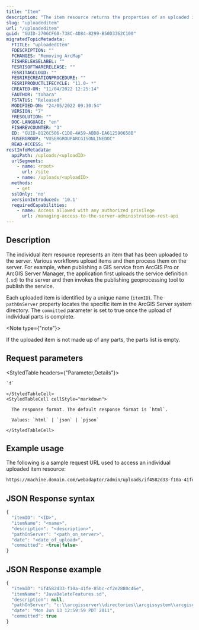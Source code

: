 ```yaml
---
title: "Item"
description: "The item resource returns the properties of an uploaded item."
slug: "uploadeditem"
url: "/uploadeditem"
guid: "GUID-2706CF60-738C-4D84-8299-B50D3362C100"
migratedTopicMetadata:
  FTITLE: "uploadedItem"
  FDESCRIPTION: ""
  FCHANGES: "Removing ArcMap"
  FISHRELEASELABEL: ""
  FESRISOFTWARERELEASE: ""
  FESRITAGCLOUD: ""
  FESRIRECREATIONPROCEDURE: ""
  FESRIPRODUCTLIFECYCLE: "11.0- *"
  CREATED-ON: "11/04/2022 12:25:14"
  FAUTHOR: "tohara"
  FSTATUS: "Released"
  MODIFIED-ON: "24/05/2022 09:30:54"
  VERSION: "7"
  FRESOLUTION: ""
  DOC-LANGUAGE: "en"
  FISHREVCOUNTER: "3"
  ED: "GUID-8126C506-C1D8-4A59-ABD8-EA612590658B"
  FUSERGROUP: "VUSERGROUPARCGISONLINEDOC"
  READ-ACCESS: ""
restInfoMetadata:
  apiPath: /uploads/<uploadID>
  urlSegments:
    - name: <root>
      url: /site
    - name: /uploads/<uploadID>
  methods:
    - get
  sslOnly: 'no'
  versionIntroduced: '10.1'
  requiredCapabilities:
    - name: Access allowed with any authorized privilege
      url: /managing-access-to-the-server-administration-rest-api
---
```


## Description

The individual item resource represents an item that has been uploaded to the server. Various workflows upload items and then process them on the server. For example, when publishing a GIS service from ArcGIS Pro or ArcGIS Server Manager, the application first uploads the service definition (`.sd`) to the server and then invokes the publishing geoprocessing tool to publish the service. 

Each uploaded item is identified by a unique name (`itemID`). The `pathOnServer` property locates the specific item in the ArcGIS Server system directory. The `committed` parameter is set to true once the upload of individual parts is complete.

<Note type={"note"}>

If the uploaded item is not made up of any parts, the parts list is empty.

</Note>


##  Request parameters

<StyledTable headers={"Parameter,Details"}>
  <StyledTableRow>
    <StyledTableCell cellStyle="markdown">

    `f` 

    </StyledTableCell>
    <StyledTableCell cellStyle="markdown">

      The response format. The default response format is `html`.

      Values: `html` | `json` | `pjson`

    </StyledTableCell>
  </StyledTableRow>
</StyledTable>


## Example usage

The following is a sample request URL used to access an individual uploaded item resource:

```markdown
https://machine.domain.com/webadaptor/admin/uploads/if4582d33-f10a-41fe-85bc-cf2e2880c46e?f=pjson
```

## JSON Response syntax

```javascript
{
  "itemID": "<ID>",
  "itemName": "<name>",
  "description": "<description>",
  "pathOnServer": "<path_on_server>",
  "date": "<date_of_upload>",  
  "committed": <true|false>
}
```

## JSON Response example

```javascript
{
  "itemID": "if4582d33-f10a-41fe-85bc-cf2e2880c46e",
  "itemName": "JavaDeleteFeatures.sd",
  "description": null,
  "pathOnServer": "c:\\arcgisserver\\directories\\arcgissystem\\arcgisuploads\\if4582d33-f10a-41fe-85bc-cf2e2880c46e",
  "date": "Mon Jun 13 12:59:59 PDT 2011",  
  "committed": true
}
```